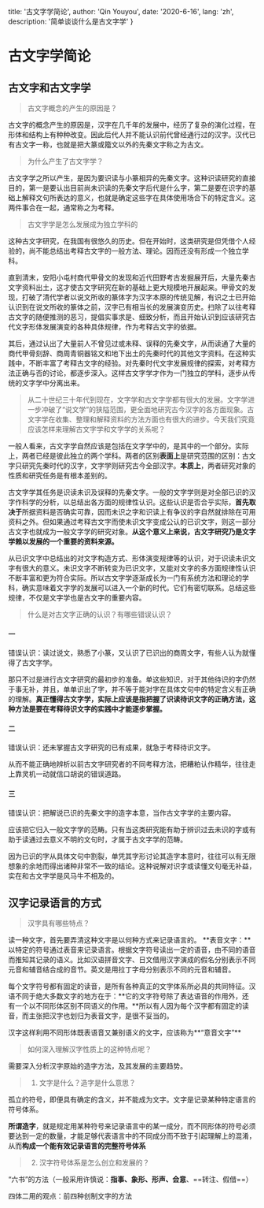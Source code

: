 
  title: '古文字学简论',
  author: 'Qin Youyou',
  date: '2020-6-16',
  lang: 'zh',
  description: '简单谈谈什么是古文字学'
}


<!-- content start here -->

# 古文字学简论

## 古文字和古文字学

> 古文字概念的产生的原因是？

古文字的概念产生的原因是，汉字在几千年的发展中，经历了复杂的演化过程，在形体和结构上有种种改变。因此后代人并不能认识前代曾经通行过的汉字。汉代已有古文字一称，也就是把大篆或籀文以外的先秦文字称之为古文。

> 为什么产生了古文字学？

古文字学之所以产生，是因为要识读与小篆相异的先秦文字。这种识读研究的直接目的，第一是要认出目前尚未识读的先秦文字后代是什么字，第二是要在识字的基础上解释文句所表达的意义，也就是确定这些字在具体使用场合下的特定含义。这两件事合在一起，通常称之为考释。

> 古文字学是怎么发展成为独立学科的

这种古文字研究，在我国有很悠久的历史。但在开始时，这类研究是但凭借个人经验的，尚不能总结出考释古文字的一般方法、理论。因而还没有形成一个独立学科。

直到清末，安阳小屯村商代甲骨文的发现和近代田野考古发掘展开后，大量先秦古文字资料出土，这才使古文字研究在新的基础上更大规模地开展起来。甲骨文的发现，打破了清代学者以说文所收的篆体字为汉字本原的传统见解，有识之士已开始认识到在说文所收的篆体之前，汉字已有相当长的发展演变历史。扫除了以往考释古文字的随便推测的恶习，提倡实事求是、细致分析，而且开始认识到应该研究古代文字形体发展演变的各种具体规律，作为考释古文字的依据。

其后，通过认出了大量前人不曾见过或未释、误释的先秦文字，从而读通了大量的商代甲骨刻辞、商周青铜器铭文和地下出土的先秦时代的其他文字资料。在这种实践中，不断丰富了考释古文字的经验。对先秦时代文字发展规律的探索，对考释方法正确与否的讨论，都逐步深入。这样古文字学才作为一门独立的学科，逐步从传统的文字学中分离出来。

> 从二十世纪三十年代到现在，文字学和古文字学都有很大的发展。文字学进一步冲破了“说文学”的狭隘范围，更全面地研究古今汉字的各方面现象。古文字学在收集、整理和解释资料的方法方面也有很大的进步。今天我们究竟应该怎样来理解古文字学和文字学的关系呢？

一般人看来，古文字学自然应该是包括在文字学中的，是其中的一个部分。实际上，两者已经是彼此独立的两个学科。两者的区别**表面上**是研究范围的区别：古文字只研究先秦时代的汉字，文字学则研究古今全部汉字。**本质上**，两者研究对象的性质和研究任务是有根本差别的。

古文字学其任务是识读未识及误释的先秦文字。一般的文字学则是对全部已识的汉字作科学的分析，以总结出各方面的规律性认识。这些认识是否合乎实际，**首先取决于**所据资料是否确实可靠，因而未识之字和识读上有争议的字自然就排除在可用资料之外。但如果通过考释古文字而使未识文字变成公认的已识文字，则这一部分古文字也就成为一般文字学的研究对象。**从这个意义上来说，古文字研究乃是文字学赖以发展的一个重要的资料来源。**

从已识文字中总结出的对文字构造方式、形体演变规律等的认识，对于识读未识文字有很大的意义。未识文字不断转变为已识文字，又能对文字的多方面规律性认识不断丰富和更为符合实际。所以古文字学逐渐成长为一门有系统方法和理论的学科，确实意味着文字学的发展可以进入一个新的时代。它们有密切联系。总结这些规律，不仅是文字学也是古文字的重要内容。

> 什么是对古文字正确的认识？有哪些错误认识？

#### 一

错误认识：读过说文，熟悉了小篆，又认识了已识出的商周文字，有些人认为就懂得了古文字学。

那只不过是进行古文字研究的最初步的准备。单这些知识，对于其他待识的字仍然于事无补，并且，单单识出了字，并不等于能对字在具体文句中的特定含义有正确的理解。**真正懂得古文字学，实际上应该是指把握了识读待识文字的正确方法，这种方法是要在考释待识文字的实践中才能逐步掌握。**

#### 二

错误认识：还未掌握古文字研究的已有成果，就急于考释待识文字。

从而不能正确地辨析以前古文字研究者的不同考释方法，把糟粕认作精华，往往走上靠灵机一动就信口胡说的错误道路。

#### 三

错误认识：把解说已识的先秦文字的造字本意，当作古文字学的主要内容。

应该把它归入一般文字学的范畴。只有当这类研究能有助于辨识过去未识的字或有助于读通过去意义不明的文句时，才属于古文字学的范畴。

因为已识的字从具体文句中割裂，单凭其字形讨论其造字本意时，往往可以有无限想象的余地而得出诸种非常不一致的结论。这种说解对识字或读懂文句毫无补益，实在和古文字学是风马牛不相及的。

## 汉字记录语言的方式

> 汉字具有哪些特点？

读一种文字，首先要弄清这种文字是以何种方式来记录语言的。
**表音文字：**以特定的符号通过表音来记录语言。根据文字符号读出一定的语音，由不同的语音而推知其记录的语义。比如汉语拼音文字、日文借用汉字演成的假名分别表示不同元音和辅音结合成的音节。英文是用拉丁字母分别表示不同的元音和辅音。

每个文字符号都有固定的读音，是所有各种真正的文字体系所必具的共同特征。汉语不同于绝大多数文字的地方在于：**它的文字符号除了表达语音的作用外，还有一个以不同形体区别不同语义的作用。**所以有人因为每个汉字都有固定的读音，而主张把汉字也划归为表音文字，是很不妥当的。

汉字这样利用不同形体既表语音又兼别语义的文字，应该称为**“意音文字”**

> 如何深入理解汉字性质上的这种特点呢？

需要深入分析汉字原始的造字方法，及其发展的主要趋势。

> 1. 文字是什么？造字是什么意思？

孤立的符号，即便具有确定的含义，并不能成为文字。文字是记录某种特定语言的符号体系。

**所谓造字**，就是规定用某种符号来记录语言中的某一成分，而不同形体的符号必须要达到一定的数量，才能足够代表语言中的不同成分而不致于引起理解上的混淆，从而**构成一个能有效记录语言的完整符号体系**

> 2. 汉字符号体系是怎么创立和发展的？

“六书”的方法（一般采用许慎说：**指事、象形、形声、会意**、==转注、假借==）

四体二用的观点：前四种创制文字的方法


